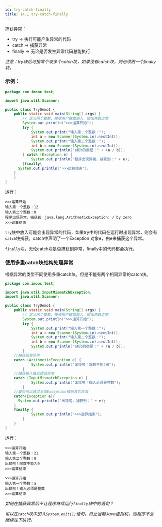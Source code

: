 ```yaml
---
id: try-catch-finally
title: 14.1 try-catch-finally
---
```


捕获异常：

- try -> 执行可能产生异常的代码
- catch -> 捕获异常
- finally -> 无论是否发生异常代码总能执行

*注意：try块后可接零个或多个catch块，如果没有catch块，则必须跟一个finally块。*

### 示例：

```java
package com.imooc.test;

import java.util.Scanner;

public class TryDemo1 {
	public static void main(String[] args) {
		// 定义两个整数，接收用户键盘输入，输出两数之商
		System.out.println(">>>运算开始");
		try {
			System.out.print("输入第一个整数：");
			int a = new Scanner(System.in).nextInt();
			System.out.print("输入第二个整数：");
			int b = new Scanner(System.in).nextInt();
			System.out.println("a和b的商是：" + (a / b));
		} catch (Exception e) {
			System.out.println("程序出现异常，捕获到：" + e);
		}finally{
      System.out.println(">>>运算结束");
    }
	}
}
```

运行：

```
>>>运算开始
输入第一个整数：12
输入第二个整数：0
程序出现异常，捕获到：java.lang.ArithmeticException: / by zero
>>>运算结束
```

`try`块中放入可能会出现异常的代码，如果try中的代码在运行时出现异常，则会有`catch`块捕获，catch中声明了一个Exception 对象e，由e来捕获这个异常。

`finally`块，无论catch块是否捕获到异常，finally中的代码都会执行。



### 使用多重catch块结构处理异常

根据异常的类型不同使用多重catch块，但是不能有两个相同异常的catch块。

```java
package com.imooc.test;

import java.util.InputMismatchException;
import java.util.Scanner;

public class TryDemo1 {
	public static void main(String[] args) {
		// 定义两个整数，接收用户键盘输入，输出两数之商
		System.out.println(">>>运算开始");
		try {
			System.out.print("输入第一个整数：");
			int a = new Scanner(System.in).nextInt();
			System.out.print("输入第二个整数：");
			int b = new Scanner(System.in).nextInt();
			System.out.println("a和b的商是：" + (a / b));
		} 
    //捕获运算异常
    catch (ArithmeticException e) {
			System.out.println("出错啦！除数不能为0");
		} 
    //捕获输入格式错误异常
    catch (InputMismatchException e) {
			System.out.println("出错啦！输入必须是整数");
		}
    //最后可以通过父类Exception捕获其它异常                                                                                                                                       
    catch(Exception e){
      System.out.println("出错啦，捕获到：" + e);
    }
    finally {
			System.out.println(">>>运算结束");
		}
	}
}
```

运行：

```
>>>运算开始
输入第一个整数：21
输入第二个整数：0
出错啦！除数不能为0
>>>运算结束
```

```
>>>运算开始
输入第一个整数：a
出错啦！输入必须是整数
>>>运算结束
```

*如何在捕获异常后不让程序继续运行`finally`块中的语句？*

*可以在`catch`块中加入`System.exit(1)`语句，终止当前Java虚拟机，则程序不会继续往下执行。*

